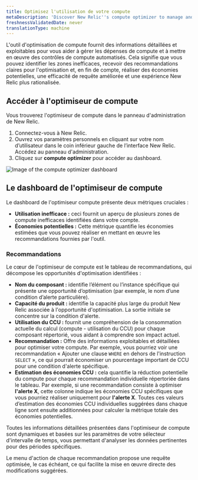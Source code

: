 ```yaml
---
title: Optimisez l'utilisation de votre compute
metaDescription: 'Discover New Relic''s compute optimizer to manage and reduce your compute usage. Get actionable insights and recommendations to optimize inefficient alert conditions and queries, ensuring efficient resource usage and significant savings.'
freshnessValidatedDate: never
translationType: machine
---
```


L&apos;outil d&apos;optimisation de compute fournit des informations détaillées et exploitables pour vous aider à gérer les dépenses de compute et à mettre en œuvre des contrôles de compute automatisés. Cela signifie que vous pouvez identifier les zones inefficaces, recevoir des recommandations claires pour l&apos;optimisation et, en fin de compte, réaliser des économies potentielles, une efficacité de requête améliorée et une expérience New Relic plus rationalisée.

## Accéder à l&apos;optimiseur de compute

Vous trouverez l&apos;optimiseur de compute dans le panneau d&apos;administration de New Relic.

1. Connectez-vous à New Relic.
2. Ouvrez vos paramètres personnels en cliquant sur votre nom d’utilisateur dans le coin inférieur gauche de l’interface New Relic. Accédez au panneau d&apos;administration.
3. Cliquez sur **compute optimizer** pour accéder au dashboard.

<img title="Compute optimizer dashboard" alt="Image of the compute optimizer dashboard" src="/images/compute_optimizer.webp" />

## Le dashboard de l&apos;optimiseur de compute

Le dashboard de l&apos;optimiseur compute présente deux métriques cruciales :

* **Utilisation inefficace :** ceci fournit un aperçu de plusieurs zones de compute inefficaces identifiées dans votre compte.
* **Économies potentielles :** Cette métrique quantifie les économies estimées que vous pouvez réaliser en mettant en œuvre les recommandations fournies par l&apos;outil.

### Recommandations

Le cœur de l&apos;optimiseur de compute est le tableau de recommandations, qui décompose les opportunités d&apos;optimisation identifiées :

* **Nom du composant :** identifie l’élément ou l’instance spécifique qui présente une opportunité d’optimisation (par exemple, le nom d’une condition d’alerte particulière).
* **Capacité du produit :** identifie la capacité plus large du produit New Relic associée à l&apos;opportunité d&apos;optimisation. La sortie initiale se concentre sur la condition d&apos;alerte.
* **Utilisation du CCU :** fournit une compréhension de la consommation actuelle du calcul (compute - utilisation du CCU) pour chaque composant répertorié, vous aidant à comprendre son impact actuel.
* **Recommandation :** Offre des informations exploitables et détaillées pour optimiser votre compute. Par exemple, vous pourriez voir une recommandation « Ajouter une clause `WHERE` en dehors de l&apos;instruction `SELECT` », ce qui pourrait économiser un pourcentage important de CCU pour une condition d&apos;alerte spécifique.
* **Estimation des économies CCU :** cela quantifie la réduction potentielle du compute pour chaque recommandation individuelle répertoriée dans le tableau. Par exemple, si une recommandation consiste à optimiser **l&apos;alerte X**, cette colonne indique les économies CCU spécifiques que vous pourriez réaliser uniquement pour **l&apos;alerte X**. Toutes ces valeurs d’estimation des économies CCU individuelles suggérées dans chaque ligne sont ensuite additionnées pour calculer la métrique totale des économies potentielles.

Toutes les informations détaillées présentées dans l&apos;optimiseur de compute sont dynamiques et basées sur les paramètres de votre sélecteur d&apos;intervalle de temps, vous permettant d&apos;analyser les données pertinentes pour des périodes spécifiques.

Le menu d&apos;action de chaque recommandation propose une requête optimisée, le cas échéant, ce qui facilite la mise en œuvre directe des modifications suggérées.